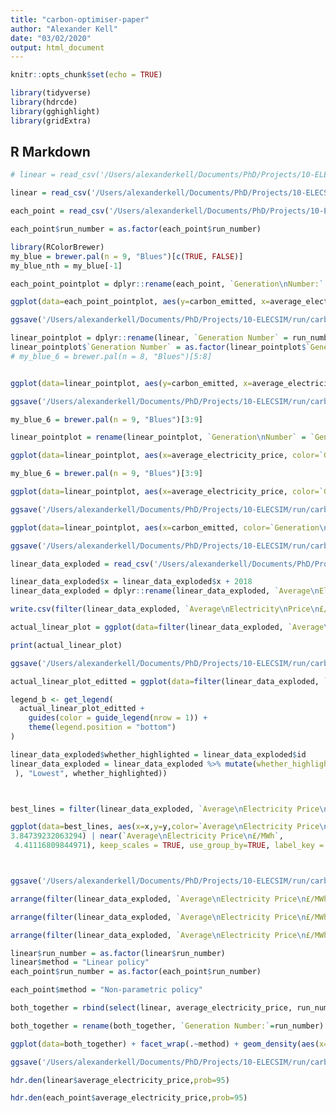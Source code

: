 ---
title: "carbon-optimiser-paper"
author: "Alexander Kell"
date: "03/02/2020"
output: html_document
---

```{r setup, include=FALSE}
knitr::opts_chunk$set(echo = TRUE)
```

```{r}
library(tidyverse)
library(hdrcde)
library(gghighlight)
library(gridExtra)
```

## R Markdown


```{r cars}
# linear = read_csv('/Users/alexanderkell/Documents/PhD/Projects/10-ELECSIM/run/carbon_tax_optimiser/data/optimisation_data/ga_linear.csv')

linear = read_csv('/Users/alexanderkell/Documents/PhD/Projects/10-ELECSIM/run/carbon_tax_optimiser/data/optimisation_data/ga_linear_no_bug.csv')

each_point = read_csv('/Users/alexanderkell/Documents/PhD/Projects/10-ELECSIM/run/carbon_tax_optimiser/data/optimisation_data/each_year_optimisation.csv')

```

```{r}
each_point$run_number = as.factor(each_point$run_number)
```

```{r}

library(RColorBrewer)
my_blue = brewer.pal(n = 9, "Blues")[c(TRUE, FALSE)]
my_blue_nth = my_blue[-1]

each_point_pointplot = dplyr::rename(each_point, `Generation\nNumber:` = run_number)

ggplot(data=each_point_pointplot, aes(y=carbon_emitted, x=average_electricity_price, color=`Generation\nNumber:`))+geom_point(size=3) + ylab("Relative Carbon Density") + xlab("Average Electricity Price (£/MWh)") + theme_classic() + scale_colour_manual(values=my_blue_nth)+ theme(text = element_text(size=25), legend.position="bottom",aspect.ratio = 1, plot.margin=grid::unit(c(0,0,0,0), "mm"))

ggsave('/Users/alexanderkell/Documents/PhD/Projects/10-ELECSIM/run/carbon_tax_optimiser/figures/results/free_points_ga_development.pdf', dpi=1000)

```

```{r}

linear_pointplot = dplyr::rename(linear, `Generation Number` = run_number)
linear_pointplot$`Generation Number` = as.factor(linear_pointplot$`Generation Number`)
# my_blue_6 = brewer.pal(n = 8, "Blues")[5:8]


ggplot(data=linear_pointplot, aes(y=carbon_emitted, x=average_electricity_price, color=`Generation Number`))+geom_point(size=3) + ylab("Relative Carbon Density") + xlab("Average Electricity Price (£/MWh)") + theme_classic() +theme(text = element_text(size=18))  + scale_colour_manual(values=my_blue_nth) + theme(legend.position="bottom",plot.margin=grid::unit(c(0,0,0,0), "mm"))

ggsave('/Users/alexanderkell/Documents/PhD/Projects/10-ELECSIM/run/carbon_tax_optimiser/figures/results/linear_ga_development.pdf', dpi=1000)

```
```{r}
my_blue_6 = brewer.pal(n = 9, "Blues")[3:9]

linear_pointplot = rename(linear_pointplot, `Generation\nNumber` = `Generation Number`)

ggplot(data=linear_pointplot, aes(x=average_electricity_price, color=`Generation\nNumber`))+geom_density(alpha=0.1, size=1) + ylab("Density") + xlab("Average Electricity Price (log2(£/MWh))") + theme_classic() +theme(text = element_text(size=18)) + theme(aspect.ratio = 1, plot.margin=grid::unit(c(0,0,0,0), "mm")) + scale_fill_brewer(palette="Blues") + scale_colour_manual(values=my_blue_6)+ scale_x_continuous(trans='log2')#+xlim(3.2, 8)
```




```{r}

my_blue_6 = brewer.pal(n = 9, "Blues")[3:9]

ggplot(data=linear_pointplot, aes(x=average_electricity_price, color=`Generation\nNumber`))+geom_density(alpha=0.1, size=1) + ylab("Density") + xlab("Average Electricity Price (log2(£/MWh))") + theme_classic() +theme(text = element_text(size=18)) + theme(aspect.ratio = 1, plot.margin=grid::unit(c(0,0,0,0), "mm")) + scale_fill_brewer(palette="Blues") + scale_colour_manual(values=my_blue_6)+ scale_x_continuous(trans='log2')#+xlim(3.2, 8)

ggsave('/Users/alexanderkell/Documents/PhD/Projects/10-ELECSIM/run/carbon_tax_optimiser/figures/results/linear_ga_development_distribution_avg_elec_price.pdf', dpi=1000)
```

```{r}
ggplot(data=linear_pointplot, aes(x=carbon_emitted, color=`Generation\nNumber`))+geom_density(alpha=0.1, size=1) + ylab("Density") + xlab("Relative Carbon Density") + theme_classic() +theme(text = element_text(size=18)) + theme(aspect.ratio = 1, plot.margin=grid::unit(c(0,0,0,0), "mm")) + scale_fill_brewer(palette="Blues") + scale_colour_manual(values=my_blue_6)+ scale_x_continuous(trans='log10')#+xlim(3.2, 8)

ggsave('/Users/alexanderkell/Documents/PhD/Projects/10-ELECSIM/run/carbon_tax_optimiser/figures/results/linear_ga_development_distribution_.pdf', dpi=1000)

```


```{r}
linear_data_exploded = read_csv('/Users/alexanderkell/Documents/PhD/Projects/10-ELECSIM/run/carbon_tax_optimiser/data/optimisation_data/linear_data_big_exploded_no_bug.csv')

linear_data_exploded$x = linear_data_exploded$x + 2018
linear_data_exploded = dplyr::rename(linear_data_exploded, `Average\nElectricity\nPrice\n£/MWh` = average_electricity_price)

write.csv(filter(linear_data_exploded, `Average\nElectricity\nPrice\n£/MWh`<3.5))

actual_linear_plot = ggplot(data=filter(linear_data_exploded, `Average\nElectricity\nPrice\n£/MWh`<4.5)) + geom_line(aes(x=x,y=y,color=`Average\nElectricity\nPrice\n£/MWh`, group=`Average\nElectricity\nPrice\n£/MWh`))+ theme_classic()  + xlab("Year") + ylab("Carbon Tax £/t CO2")+ theme(aspect.ratio = 1, legend.position = "left", text = element_text(size=25), plot.margin=grid::unit(c(0,0,0,0), "mm"))

print(actual_linear_plot)

ggsave('/Users/alexanderkell/Documents/PhD/Projects/10-ELECSIM/run/carbon_tax_optimiser/figures/results/linear_actual_lines.pdf', dpi=1000)
```

```{r}
actual_linear_plot_editted = ggplot(data=filter(linear_data_exploded, `Average\nElectricity Price\n£/MWh`<4.5)) + geom_line(aes(x=x,y=y,color=`Average\nElectricity Price\n£/MWh`, group=`Average\nElectricity Price\n£/MWh`))+ theme_classic() +theme(text = element_text(size=18),legend.position="bottom")  + xlab("Year") + ylab("Carbon Tax £/t CO2")+ theme(aspect.ratio = 1, plot.margin=grid::unit(c(0,0,0,0), "mm"))

legend_b <- get_legend(
  actual_linear_plot_editted + 
    guides(color = guide_legend(nrow = 1)) +
    theme(legend.position = "bottom")
)
```

```{r}

linear_data_exploded$whether_highlighted = linear_data_exploded$id
linear_data_exploded = linear_data_exploded %>% mutate(whether_highlighted = ifelse(near(`Average\nElectricity Price\n£/MWh`, 4.4252347946167), "Highest", whether_highlighted)) %>% mutate(whether_highlighted = ifelse(near(`Average\nElectricity Price\n£/MWh`, 3.84739232063294), "Flat", whether_highlighted)) %>% mutate(whether_highlighted = ifelse(near(`Average\nElectricity Price\n£/MWh`,  4.41116809844971
 ), "Lowest", whether_highlighted))



best_lines = filter(linear_data_exploded, `Average\nElectricity Price\n£/MWh`<4.5)

ggplot(data=best_lines, aes(x=x,y=y,color=`Average\nElectricity Price\n£/MWh`,group=whether_highlighted))+geom_line(size=1)+ theme_classic() +theme(text = element_text(size=18))  + xlab("Year") + ylab("") +  gghighlight(near(`Average\nElectricity Price\n£/MWh`, 4.4252347946167) | near(`Average\nElectricity Price\n£/MWh`,  
3.84739232063294) | near(`Average\nElectricity Price\n£/MWh`,  
 4.41116809844971), keep_scales = TRUE, use_group_by=TRUE, label_key = whether_highlighted, label_params = list(size=10)) +theme(text = element_text(size=30), aspect.ratio = 1, plot.margin=grid::unit(c(0,0,0,0), "mm")) 



ggsave('/Users/alexanderkell/Documents/PhD/Projects/10-ELECSIM/run/carbon_tax_optimiser/figures/results/highlighted_linear_actual_lines.pdf', dpi=1000)

```


```{r}
arrange(filter(linear_data_exploded, `Average\nElectricity Price\n£/MWh`<4.5), attr_c)

```
```{r}
arrange(filter(linear_data_exploded, `Average\nElectricity Price\n£/MWh`<4.5), attr_m)

```

```{r}
arrange(filter(linear_data_exploded, `Average\nElectricity Price\n£/MWh`<4.5), desc(y))
```

```{r}

linear$run_number = as.factor(linear$run_number)
linear$method = "Linear policy"
each_point$run_number = as.factor(each_point$run_number)

each_point$method = "Non-parametric policy"

both_together = rbind(select(linear, average_electricity_price, run_number, method), select(each_point, average_electricity_price, run_number, method))

both_together = rename(both_together, `Generation Number:`=run_number)

ggplot(data=both_together) + facet_wrap(.~method) + geom_density(aes(x=average_electricity_price, color=`Generation Number:`),alpha=0.1, size=1) + ylab("Density") + xlab("Average Electricity Price (log10(£/MWh))") + theme(plot.margin=grid::unit(c(0,0,0,0), "mm"))+ scale_x_continuous(trans='log10') + scale_fill_brewer(palette="Blues") +scale_colour_manual(values=my_blue_nth) + theme_light()+theme(text = element_text(size=25))+ scale_fill_continuous(guide = guide_legend()) + theme(legend.position="bottom")

ggsave('/Users/alexanderkell/Documents/PhD/Projects/10-ELECSIM/run/carbon_tax_optimiser/figures/results/linear_and_free_ga_development_distribution_avg_elec_price.pdf', dpi=1000, height =5, width =9.5)

```

```{r}
hdr.den(linear$average_electricity_price,prob=95)
```
```{r}
hdr.den(each_point$average_electricity_price,prob=95)
```